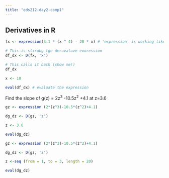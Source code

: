 ```yaml
---
title: "eds212-day2-comp1"
---
```


## Derivatives in R

```r
fx <- expression(3.1 * (x ^ 4) - 28 * x) # 'expression' is working like as 'function', but use of numbers or calculation 

# This is stirubg tge deruvatuve exoression
df_dx <- D(fx, 'x')    

# This calls it back (show me!)
df_dx

x <- 10

eval(df_dx) # evaluate the expression
```

Find the slope of g(z) = 2z^3^ -10.5z^2^ +4.1 at z=3.6

```r
gz <- expression (2*(z^3)-10.5*(z^2)+4.1)

dg_dz <- D(gz, 'z')

z <- 3.6

eval(dg_dz)
```

```r
gz <- expression (2*(z^3)-10.5*(z^2)+4.1)

dg_dz <- D(gz, 'z')

z <-seq (from = 1, to = 3, length = 20)

eval(dg_dz)
```
